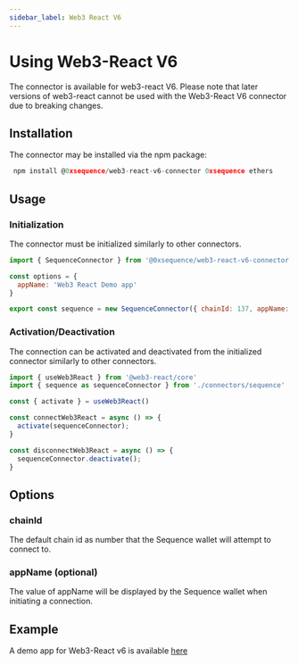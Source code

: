 ```yaml
---
sidebar_label: Web3 React V6
---
```


# Using Web3-React V6

The connector is available for web3-react V6. Please note that later versions of web3-react cannot be used with the Web3-React V6 connector due to breaking changes.

## Installation

The connector may be installed via the npm package:

```js
 npm install @0xsequence/web3-react-v6-connector 0xsequence ethers
```

## Usage

### Initialization
The connector must be initialized similarly to other connectors.

```js
import { SequenceConnector } from '@0xsequence/web3-react-v6-connector'

const options = {
  appName: 'Web3 React Demo app'
}

export const sequence = new SequenceConnector({ chainId: 137, appName: options.appName  })
```

### Activation/Deactivation
The connection can be activated and deactivated from the initialized connector similarly to other connectors.

```js
import { useWeb3React } from '@web3-react/core'
import { sequence as sequenceConnector } from './connectors/sequence'

const { activate } = useWeb3React()

const connectWeb3React = async () => {
  activate(sequenceConnector);
}

const disconnectWeb3React = async () => {
  sequenceConnector.deactivate();
}
```

## Options
### chainId
The default chain id as number that the Sequence wallet will attempt to connect to.

### appName (optional)
The value of appName will be displayed by the Sequence wallet when initiating a connection.

## Example

A demo app for Web3-React v6 is available [here](https://github.com/0xsequence/demo-dapp-web3-react/tree/v6)
